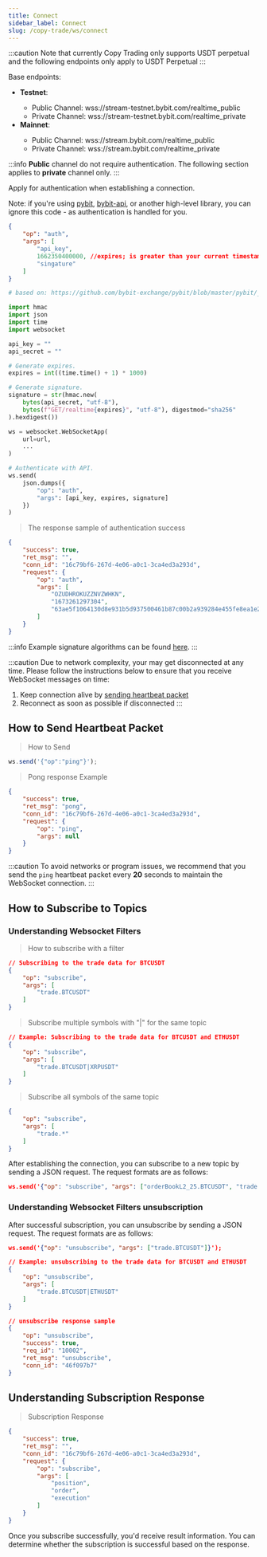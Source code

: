 ```yaml
---
title: Connect
sidebar_label: Connect
slug: /copy-trade/ws/connect
---
```


:::caution
Note that currently Copy Trading only supports USDT perpetual and the following endpoints only apply to USDT Perpetual
:::

Base endpoints:
<ul>
  <li><b>Testnet</b>:</li>
  <ul>
    <li>Public Channel: <span id="testnet_address">wss://stream-testnet.bybit.com/realtime_public</span></li>
    <li>Private Channel: <span id="testnet_private_address">wss://stream-testnet.bybit.com/realtime_private</span></li>
  </ul>
  <li><b>Mainnet</b>:</li>
  <ul>
    <li>Public Channel: <span id="mainnet_address">wss://stream.bybit.com/realtime_public</span></li>
    <li>Private Channel: <span id="mainnet_private_address">wss://stream.bybit.com/realtime_private</span></li>
  </ul>
</ul>

:::info
<b>Public</b> channel do not require authentication. The following section applies to <b>private</b> channel only.
:::

<p>Apply for authentication when establishing a connection.</p>
<p>Note: if you're using <a href="https://github.com/bybit-exchange/pybit">pybit</a>, <a href="https://www.npmjs.com/package/bybit-api">bybit-api</a>, or another high-level library, you can ignore this code - as authentication is handled for you.</p>

```json
{
    "op": "auth",
    "args": [
        "api_key",
        1662350400000, //expires; is greater than your current timestamp
        "singature"
    ]
}
```

```python
# based on: https://github.com/bybit-exchange/pybit/blob/master/pybit/_http_manager.py

import hmac
import json
import time
import websocket

api_key = ""
api_secret = ""

# Generate expires.
expires = int((time.time() + 1) * 1000)

# Generate signature.
signature = str(hmac.new(
    bytes(api_secret, "utf-8"),
    bytes(f"GET/realtime{expires}", "utf-8"), digestmod="sha256"
).hexdigest())

ws = websocket.WebSocketApp(
    url=url,
    ...
)

# Authenticate with API.
ws.send(
    json.dumps({
        "op": "auth",
        "args": [api_key, expires, signature]
    })
)
```

> The response sample of authentication success

```json
{
    "success": true,
    "ret_msg": "",
    "conn_id": "16c79bf6-267d-4e06-a0c1-3ca4ed3a293d",
    "request": {
        "op": "auth",
        "args": [
            "OZUDHROKUZZNVZWHKN",
            "1673261297304",
            "63ae5f1064130d8e931b5d937500461b87c00b2a939284e455fe8ea1e27387f6"
        ]
    }
}
```

:::info
Example signature algorithms can be found <a href="https://github.com/bybit-exchange/api-usage-examples">here</a>.
:::

:::caution
Due to network complexity, your may get disconnected at any time. Please follow the instructions below to ensure that you receive WebSocket messages on time:
1. Keep connection alive by <a href="#t-heartbeat">sending heartbeat packet</a>
2. Reconnect as soon as possible if disconnected
:::


## How to Send Heartbeat Packet
> How to Send

```javascript
ws.send('{"op":"ping"}');
```

> Pong response Example

```json
{
    "success": true,
    "ret_msg": "pong",
    "conn_id": "16c79bf6-267d-4e06-a0c1-3ca4ed3a293d",
    "request": {
        "op": "ping",
        "args": null
    }
}
```

:::caution
To avoid networks or program issues, we recommend that you send the <code>ping</code> heartbeat packet every <b>20</b> seconds to maintain the WebSocket connection.
:::

## How to Subscribe to Topics
### Understanding Websocket Filters

> How to subscribe with a filter

```json
// Subscribing to the trade data for BTCUSDT
{
    "op": "subscribe",
    "args": [
        "trade.BTCUSDT"
    ]
}
```
> Subscribe multiple symbols with "|" for the same topic

```json
// Example: Subscribing to the trade data for BTCUSDT and ETHUSDT
{
    "op": "subscribe",
    "args": [
        "trade.BTCUSDT|XRPUSDT"
    ]
}
```

> Subscribe all symbols of the same topic

```json
{
    "op": "subscribe",
    "args": [
        "trade.*"
    ]
}
```

<p>After establishing the connection, you can subscribe to a new topic by sending a JSON request. The request formats are as follows:</p>


```json
ws.send('{"op": "subscribe", "args": ["orderBookL2_25.BTCUSDT", "trade.ETHUSDT|BTCUSDT", "instrument_info.100ms.BTCUSDT", "klineV2.1.BTCUSDT"]}')
```

### Understanding Websocket Filters unsubscription

<p>After successful subscription, you can unsubscribe by sending a JSON request. The request formats are as follows:</p>

```json
ws.send('{"op": "unsubscribe", "args": ["trade.BTCUSDT"]}');
```

```json
// Example: unsubscribing to the trade data for BTCUSDT and ETHUSDT
{
    "op": "unsubscribe",
    "args": [
        "trade.BTCUSDT|ETHUSDT"
    ]
}
```

```json
// unsubscribe response sample
{
    "op": "unsubscribe",
    "success": true,
    "req_id": "10002",
    "ret_msg": "unsubscribe",
    "conn_id": "46f097b7"
}
```

## Understanding Subscription Response
> Subscription Response

```json
{
    "success": true,
    "ret_msg": "",
    "conn_id": "16c79bf6-267d-4e06-a0c1-3ca4ed3a293d",
    "request": {
        "op": "subscribe",
        "args": [
            "position",
            "order",
            "execution"
        ]
    }
}
```

Once you subscribe successfully, you'd receive result information. You can determine whether the subscription is successful based on the response.
